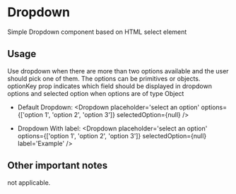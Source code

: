 
<Meta title="Design System|Dropdown" component={Dropdown} />

# Dropdown
Simple Dropdown component based on HTML select element

## Usage
Use dropdown when there are more than two options available and the user should pick one of them.
The options can be primitives or objects. optionKey prop indicates which field should be displayed
in dropdown options and selected option when options are of type Object

- Default Dropdown:
  <Story name='Default'>
    <Dropdown 
      placeholder='select an option' 
      options={['option 1', 'option 2', 'option 3']}
      selectedOption={null}
      />
  </Story>

- Dropdown With label:
  <Story name='WithLabel'>
     <Dropdown 
      placeholder='select an option' 
      options={['option 1', 'option 2', 'option 3']}
      selectedOption={null}
      label='Example'
      />
  </Story>

## Other important notes
not applicable.
